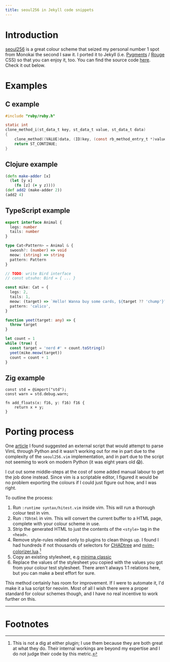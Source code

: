 ```yaml
---
title: seoul256 in Jekyll code snippets
---
```


# Introduction

[seoul256](https://github.com/junegunn/seoul256.vim) is a great colour scheme
that seized my personal number 1 spot from Monokai the second I saw it. I
ported it to Jekyll (i.e. [Pygments](https://pygments.org) /
[Rouge](http://rouge.jneen.net) CSS) so that you can enjoy it, too. You can
find the source code
[here](https://github.com/jorins/jorins.github.io/blob/main/_sass/minima/skins/seoul256-dark.scss).
Check it out below.

# Examples

## C example

```c
#include "ruby/ruby.h"

static int
clone_method_i(st_data_t key, st_data_t value, st_data_t data)
{
    clone_method((VALUE)data, (ID)key, (const rb_method_entry_t *)value);
    return ST_CONTINUE;
}
```

## Clojure example

```clojure
(defn make-adder [x]
  (let [y x]
    (fn [z] (+ y z))))
(def add2 (make-adder 2))
(add2 4)
```

## TypeScript example

```typescript
export interface Animal {
  legs: number
  tails: number
}

type Cat<Pattern> = Animal & {
  swoosh?: (number) => void
  meow: (string) => string
  pattern: Pattern
}

// TODO: write Bird interface
// const utsuho: Bird = { ... }

const mike: Cat = {
  legs: 2,
  tails: 1,
  meow: (target) => `Hello! Wanna buy some cards, ${target ?? 'chump'}?`
  pattern: 'calico',
}

function yeet(target: any) => {
  throw target
}

let count = 1
while (true) {
  const target = 'nerd #' + count.toString()
  yeet(mike.meow(target))
  count = count + 1
}
```

## Zig example

```zig
const std = @import("std");
const warn = std.debug.warn;

fn add_floats(x: f16, y: f16) f16 {
    return x + y;
}
```

# Porting process

One
[article](https://www.uraimo.com/2011/09/21/from-vim-theme-to-pygments-css/) I
found suggested an external script that would attempt to parse VimL through
Python and it wasn't working out for me in part due to the complexity of the
`seoul256.vim` implementation, and in part due to the script not seeming to
work on modern Python (it was eight years old :scream:).

I cut out some middle-steps at the cost of some added manual labour to get the
job done instead. Since vim is a scriptable editor, I figured it would be no
problem exporting the colours if I could just figure out how, and I was right.

To outline the process:

1. Run `:runtime syntax/hitest.vim` inside vim. This will run a thorough colour
   test in vim.
2. Run `:TOhtml` in vim. This will convert the current buffer to a HTML page,
   complete with your colour scheme in use.
3. Strip the generated HTML to just the contents of the `<style>` tag in the
   `<head>`.
4. Remove style-rules related only to plugins to clean things up. I found I had
   hundreds if not thousands of selectors for
   [CHADtree](https://github.com/ms-jpq/chadtree) and
   [nvim-colorizer.lua](https://github.com/norcalli/nvim-colorizer.lua).[^not-a-dig]
5. Copy an existing stylesheet, e.g [minima
   classic](https://github.com/jekyll/minima/blob/master/_sass/minima/skins/classic.scss)
6. Replace the values of the stylesheet you copied with the values you got from
   your colour test stylesheet. There aren't always 1:1 relations here, but you
   can make a best effort for sure.

This method certainly has room for improvement. If I were to automate it, I'd
make it a lua script for neovim. Most of all I wish there were a proper
standard for colour schemes though, and I have no real incentive to work
further on this.

---

# Footnotes

[^not-a-dig]: This is not a dig at either plugin; I use them because they are both great at what they do. Their internal workings are beyond my expertise and I do not judge their code by this metric.

